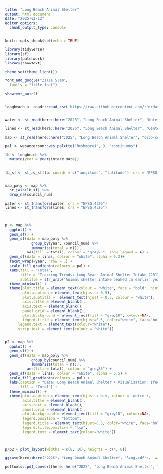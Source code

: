 ```yaml
---
title: "Long Beach Animal Shelter"
output: html_document
date: "2025-03-12"
editor_options: 
  chunk_output_type: console
---
```


```r
knitr::opts_chunk$set(echo = TRUE)
```


```r

library(tidyverse)
library(sf)
library(patchwork)
library(showtext)

theme_set(theme_light())

font_add_google("Zilla Slab",
  family = "title_font") 

showtext_auto()


longbeach <- readr::read_csv('https://raw.githubusercontent.com/rfordatascience/tidytuesday/main/data/2025/2025-03-04/longbeach.csv')


water <- st_read(here::here("2025", "Long Beach Animal Shelter", "Waterways", "Waterways.shp"))

lines <- st_read(here::here("2025", "Long Beach Animal Shelter", "Centerlines", "Centerlines.shp"))

map <- st_read(here::here("2025", "Long Beach Animal Shelter", "colb-council-districts", "colb-council-districts.shp"))

```


```r

pal <- wesanderson::wes_palette("Rushmore1", 9, "continuous")

lb <- longbeach %>% 
  mutate(year = year(intake_date)) 
  

lb_sf <- st_as_sf(lb, coords = c("longitude", "latitude"), crs = "EPSG:4326")


map_poly <- map %>% 
  st_join(lb_sf) %>% 
  drop_na(council_num)

water <- st_transform(water, crs = "EPSG:4326")
lines <- st_transform(lines, crs = "EPSG:4326")


  
p <- map %>% 
  ggplot() +
  geom_sf() +
  geom_sf(data = map_poly %>% 
            group_by(year, council_num) %>% 
            summarise(total = n()), 
          aes(fill = total), colour = "grey85", show.legend = F) +
  geom_sf(data = lines, colour = "white", alpha = 0.2)+
  facet_wrap(~year, nrow = 1) +
  scale_fill_gradientn(colours = pal) +
  labs(fill = "Total",
       title = "Tracking Trends: Long Beach Animal Shelter Intake (2017–2024)",
       subtitle = str_wrap("Animal shelter intake peaked in earlier years but saw a sharp decline in 2020 and 2021, likely due to the pandemic's impact on pet surrenders and stray captures. Intake gradually rebounded from 2022 onward, though patterns remain uneven across regions.", width = 100)) +
  theme_minimal() +
  theme(plot.title = element_text(colour = "white", face = "bold", hjust = 0.5, size = 27),
        plot.caption = element_text(hjust = 0.5),
        plot.subtitle =  element_text(hjust = 0.5, colour = "white"),
        axis.title = element_blank(),
        axis.text = element_blank(),
        panel.grid = element_blank(),
        plot.background = element_rect(fill = "grey18", colour=NA),
        legend.title = element_text(hjust=0.5, color="white", face="bold"),
      legend.text = element_text(colour="white"),
      strip.text = element_text(colour = "white"))


p2 <- map %>% 
  ggplot() +
  geom_sf() +
  geom_sf(data = map_poly %>% 
            group_by(council_num) %>% 
            summarise(total = n()), 
          aes(fill = total), colour = "grey85") +
  geom_sf(data = lines, colour = "white", alpha = 0.5) +
  scale_fill_gradientn(colours = pal) +
  labs(caption = "Data: Long Beach Animal Shelter • Visualisation: Ifeoma Egbogah",
       fill = "Total") +
  theme_minimal() +
  theme(plot.caption = element_text(hjust = 0.5, colour = "white"),
        axis.title = element_blank(),
        axis.text = element_blank(),
        panel.grid = element_blank(),
        plot.background = element_rect(fill = "grey18", colour=NA),
        legend.position = "bottom",
        legend.title = element_text(hjust=0.5, color="white", face="bold"),
        legend.title.position = "top",
        legend.text = element_text(colour="white"))



p/p2 + plot_layout(widths = c(8, 10), heights = c(4, 8))

```


```r

ggsave(here::here("2025", "Long Beach Animal Shelter", "long.pdf"),  width = 12, height = 7.402, units = "in", device = cairo_pdf)

pdftools::pdf_convert(here::here("2025", "Long Beach Animal Shelter", "long.pdf"), format = "png", dpi = 500)


```

